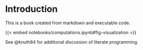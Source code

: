 # Introduction

This is a book created from markdown and executable code.

{{< embed notebooks/computations.ipynb#fig-visualization >}}

See @knuth84 for additional discussion of literate programming.
